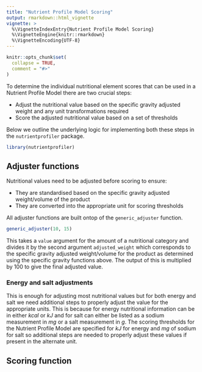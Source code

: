 ```yaml
---
title: "Nutrient Profile Model Scoring"
output: rmarkdown::html_vignette
vignette: >
  %\VignetteIndexEntry{Nutrient Profile Model Scoring}
  %\VignetteEngine{knitr::rmarkdown}
  %\VignetteEncoding{UTF-8}
---
```


```r
knitr::opts_chunk$set(
  collapse = TRUE,
  comment = "#>"
)
```

To determine the individual nutritional element scores that can be used in a
Nutrient Profile Model there are two crucial steps:

- Adjust the nutritional value based on the specific gravity adjusted weight and
any unit transformations required 
- Score the adjusted nutritional value based on a set of thresholds

Below we outline the underlying logic for implementing both these steps in the
`nutrientprofiler` package.

```r
library(nutrientprofiler)
```

## Adjuster functions 

Nutritional values need to be adjusted before scoring to ensure:

- They are standardised based on the specific gravity adjusted weight/volume of
the product 
- They are converted into the appropriate unit for scoring thresholds

All adjuster functions are built ontop of the `generic_adjuster` function. 

```r
generic_adjuster(10, 15)
```

This takes a `value` argument for the amount of a nutritional category and
divides it by the second argument `adjusted_weight` which corresponds to the
specific gravity adjusted weight/volume for the product as determined using the
specific gravity functions above. The output of this is multiplied by 100 to
give the final adjusted value.

### Energy and salt adjustments

This is enough for adjusting most nutritional values but for both energy and
salt we need additional steps to properly adjust the value for the appropriate
units. This is because for energy nutritional information can be in either
*kcal* or *kJ* and for salt can either be listed as a sodium measurement in *mg*
or a salt measurement in *g*. The scoring thresholds for the Nutrient Profile
Model are specified for *kJ* for energy and *mg* of sodium for salt so
additional steps are needed to properly adjust these values if present in the
alternate unit.

## Scoring function 



